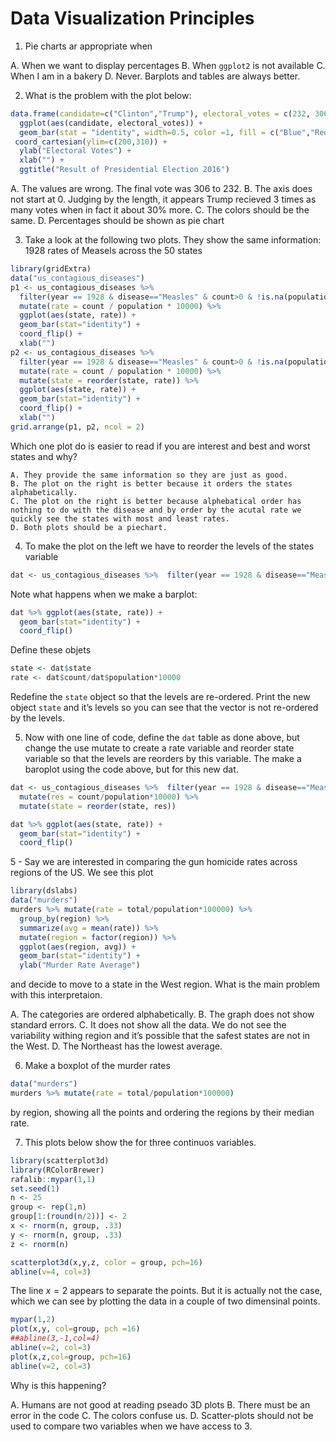 # Data Visualization Principles

1. Pie charts ar appropriate when

  A. When we want to display percentages
  B. When `ggplot2` is not available
  C. When I am in a bakery
  D.  Never. Barplots and tables are always better.
   

2. What is the problem with the plot below:

```r
data.frame(candidate=c("Clinton","Trump"), electoral_votes = c(232, 306)) %>%
  ggplot(aes(candidate, electoral_votes)) +
  geom_bar(stat = "identity", width=0.5, color =1, fill = c("Blue","Red")) +
 coord_cartesian(ylim=c(200,310)) +
  ylab("Electoral Votes") +
  xlab("") +
  ggtitle("Result of Presidential Election 2016")
```

  A. The values are wrong. The final vote was 306 to 232.
  B. The axis does not start at 0. Judging by the length, it appears Trump recieved 3 times as many votes when in fact it about 30% more. 
  C. The colors should be the same.
  D. Percentages should be shown as pie chart
  
  
3. Take a look at the following two plots. They show the same information: 1928 rates of Measels across the 50 states

```r
library(gridExtra)
data("us_contagious_diseases")
p1 <- us_contagious_diseases %>% 
  filter(year == 1928 & disease=="Measles" & count>0 & !is.na(population)) %>% 
  mutate(rate = count / population * 10000) %>%
  ggplot(aes(state, rate)) +
  geom_bar(stat="identity") +
  coord_flip() +
  xlab("")
p2 <- us_contagious_diseases %>% 
  filter(year == 1928 & disease=="Measles" & count>0 & !is.na(population)) %>% 
  mutate(rate = count / population * 10000) %>%
  mutate(state = reorder(state, rate)) %>%
  ggplot(aes(state, rate)) +
  geom_bar(stat="identity") +
  coord_flip() +
  xlab("")
grid.arrange(p1, p2, ncol = 2)
```

Which one plot do is easier to read if you are interest and best and worst states and why?

    A. They provide the same information so they are just as good.
    B. The plot on the right is better because it orders the states alphabetically.
    C. The plot on the right is better because alphebatical order has nothing to do with the disease and by order by the acutal rate we quickly see the states with most and least rates.
    D. Both plots should be a piechart.
    
4. To make the plot on the left we have to reorder the levels of the states variable

```r
dat <- us_contagious_diseases %>%  filter(year == 1928 & disease=="Measles" & count>0 & !is.na(population))
```

Note what happens when we make a barplot:

```r
dat %>% ggplot(aes(state, rate)) +
  geom_bar(stat="identity") +
  coord_flip() 
```

Define these objets

```r
state <- dat$state
rate <- dat$count/dat$population*10000
```

Redefine the `state` object so that the levels are re-ordered. Print the new object `state` and it's levels so you can see that the vector is not re-ordered by the levels.

5. Now with one line of code, define the `dat` table as done above, but change the use mutate to create a rate variable and reorder state variable so that the levels are reorders by this variable. The make a baroplot using the code above, but for this new dat.

```r
dat <- us_contagious_diseases %>%  filter(year == 1928 & disease=="Measles" & count>0 & !is.na(population)) %>%
  mutate(res = count/population*10000) %>%
  mutate(state = reorder(state, res))

dat %>% ggplot(aes(state, rate)) +
  geom_bar(stat="identity") +
  coord_flip() 
```

5 - Say we are interested in comparing the gun homicide rates across regions of the US. We see this plot


```r
library(dslabs)
data("murders")
murders %>% mutate(rate = total/population*100000) %>%
  group_by(region) %>%
  summarize(avg = mean(rate)) %>%
  mutate(region = factor(region)) %>%
  ggplot(aes(region, avg)) +
  geom_bar(stat="identity") +
  ylab("Murder Rate Average")
```

and decide to move to a state in the West region. What is the main problem with this interpretaion.

  A. The categories are ordered alphabetically.
  B. The graph does not show standard errors.
  C. It does not show all the data. We do not see the variability withing region and it's possible that the safest states are not in the West.
  D. The Northeast has the lowest average.

6. Make a boxplot of the murder rates

```r
data("murders")
murders %>% mutate(rate = total/population*100000) 
```

by region, showing all the points and ordering the regions by their median rate.

  
7. This plots below show the for three continuos variables. 

```r
library(scatterplot3d)
library(RColorBrewer)
rafalib::mypar(1,1)
set.seed(1)
n <- 25
group <- rep(1,n)
group[1:(round(n/2))] <- 2
x <- rnorm(n, group, .33)
y <- rnorm(n, group, .33)
z <- rnorm(n)

scatterplot3d(x,y,z, color = group, pch=16)
abline(v=4, col=3)
```

The line $x=2$ appears to separate the points. But it is actually not the case, which we can see by plotting the data in a couple of two dimensinal points.
```r
mypar(1,2)
plot(x,y, col=group, pch =16)
##abline(3,-1,col=4)
abline(v=2, col=3)
plot(x,z,col=group, pch=16)
abline(v=2, col=3)
```

Why is this happening?

  A. Humans are not good at reading pseado 3D plots
  B. There must be  an error in the code
  C. The colors confuse us.
  D. Scatter-plots should not be used to compare two variables when we have access to 3.
